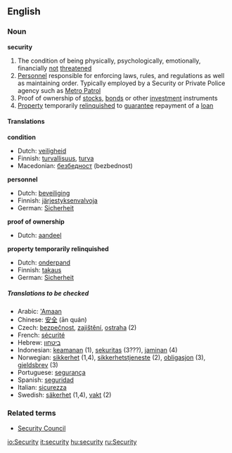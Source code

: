 ==English==
===Noun===
'''security'''

#The condition of being physically, psychologically, emotionally, financially [[not]] [[threaten]]ed
#[[Personnel]] responsible for enforcing laws, rules, and regulations as well as maintaining order. Typically employed by a Security or Private Police agency such as [http://www.metropatrol.org/ Metro Patrol]
#Proof of ownership of [[stock]]s, [[bond]]s or other [[investment]] instruments
#[[Property]] temporarily [[relinquish]]ed to [[guarantee]] repayment of a [[loan]]

====Translations====
'''condition'''
{{top}}
*Dutch: [[veiligheid]] {{f}}
*Finnish: [[turvallisuus]], [[turva]]
*Macedonian: [[безбедност]] (bezbednost)
{{mid}}
{{bottom}}

'''personnel'''
{{top}}
*Dutch: [[beveiliging]] {{f}}
*Finnish: [[järjestyksenvalvoja]]
*German: [[Sicherheit]] {{f}}
{{mid}}
{{bottom}}

'''proof of ownership'''
{{top}}
*Dutch: [[aandeel]] {{n}}
{{mid}}
{{bottom}}

'''property temporarily relinquished'''
{{top}}
*Dutch: [[onderpand]] {{n}}
*Finnish: [[takaus]]
*German: [[Sicherheit]] {{f}}
{{mid}}
{{bottom}}

=====Translations to be checked=====
{{checktrans}}
*Arabic: [['Amaan]] {{m}}
*Chinese: [[安全]] (ān quán)
*Czech: [[bezpečnost]], [[zajištění]], [[ostraha]] (2)
*French: [[sécurité]] {{f}}
*Hebrew: [[ביטחון]] {{m}}
*Indonesian: [[keamanan]] (1), [[sekuritas]] (3???), [[jaminan]] (4)
*Norwegian: [[sikkerhet]] {{m}} (1,4), [[sikkerhetstjeneste]] {{m}} (2), [[obligasjon]] {{m}} (3), [[gjeldsbrev]] {{n}} (3)
*Portuguese: [[segurança]] {{f}}
*Spanish: [[seguridad]] {{f}}
*Italian: [[sicurezza]] {{f}}
*Swedish: [[säkerhet]] {{c}} (1,4), [[vakt]] {{c}} (2)

===Related terms===

*[[Security Council]]

[[io:Security]]
[[it:security]]
[[hu:security]]
[[ru:Security]]